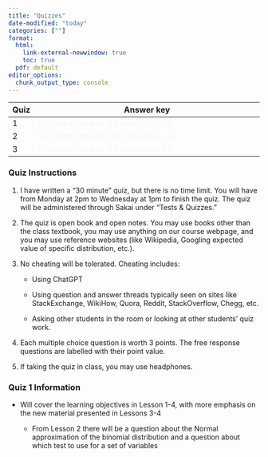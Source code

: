 ```yaml
---
title: "Quizzes"
date-modified: "today"
categories: [""]
format: 
  html:
    link-external-newwindow: true
    toc: true
  pdf: default
editor_options: 
  chunk_output_type: console
---
```


| Quiz | Answer key                                                      |
|------|-----------------------------------------------------------------|
| 1    | [{{< iconify ph key-fill size=29px >}}]{style="color:#f8f5f0;"} |
| 2    | [{{< iconify ph key-fill size=29px >}}]{style="color:#f8f5f0;"} |
| 3    | [{{< iconify ph key-fill size=29px >}}]{style="color:#f8f5f0;"} |

### Quiz Instructions

1.  I have written a "30 minute" quiz, but there is no time limit. You will have from Monday at 2pm to Wednesday at 1pm to finish the quiz. The quiz will be administered through Sakai under "Tests & Quizzes."

2.  The quiz is open book and open notes. You may use books other than the class textbook, you may use anything on our course webpage, and you may use reference websites (like Wikipedia, Googling expected value of specific distribution, etc.).

3.  No cheating will be tolerated. Cheating includes:

    -   Using ChatGPT

    -   Using question and answer threads typically seen on sites like StackExchange, WikiHow, Quora, Reddit, StackOverflow, Chegg, etc.

    -   Asking other students in the room or looking at other students' quiz work.

4.  Each multiple choice question is worth 3 points. The free response questions are labelled with their point value.

5.  If taking the quiz in class, you may use headphones.

### Quiz 1 Information

-   Will cover the learning objectives in Lesson 1-4, with more emphasis on the new material presented in Lessons 3-4

    -   From Lesson 2 there will be a question about the Normal approximation of the binomial distribution and a question about which test to use for a set of variables

